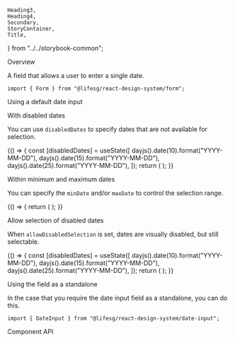     Heading3,
    Heading4,
    Secondary,
    StoryContainer,
    Title,
} from "../../storybook-common";

<Meta title="Form/DateInput" component={Form.DateInput} />

<Title>Form.DateInput</Title>

<Secondary>Overview</Secondary>

A field that allows a user to enter a single date.

```tsx
import { Form } from "@lifesg/react-design-system/form";
```

<Heading3>Using a default date input</Heading3>

<Canvas>
    <Story name="DateInput">
        <StoryContainer>
            <Form.DateInput label="This is the default date input" />
            <Form.DateInput
                label="This is the date input without buttons"
                withButton={false}
            />
            <Form.DateInput label="This is the disabled state" disabled />
            <Form.DateInput label="This is the readonly state" readOnly />
            <Form.DateInput
                label="This is the error state"
                errorMessage="Invalid date"
            />
        </StoryContainer>
    </Story>
</Canvas>

<Heading3>With disabled dates</Heading3>

You can use `disabledDates` to specify dates that are not available for selection.

<Canvas>
    <Story name="With disabled dates">
        {() => {
            const [disabledDates] = useState([
                dayjs().date(10).format("YYYY-MM-DD"),
                dayjs().date(15).format("YYYY-MM-DD"),
                dayjs().date(25).format("YYYY-MM-DD"),
            ]);
            return (
                <StoryContainer>
                    <Form.DateInput
                        label="This is a date input with disabled dates"
                        disabledDates={disabledDates}
                    />
                </StoryContainer>
            );
        }}
    </Story>
</Canvas>

<Heading3>Within minimum and maximum dates</Heading3>

You can specify the `minDate` and/or `maxDate` to control the selection range.

<Canvas>
    <Story name="Min and max dates">
        {() => {
            return (
                <StoryContainer>
                    <Container>
                        <Form.DateInput
                            label="This date input has restricted selection"
                            minDate={dayjs()
                                .subtract(2, "days")
                                .format("YYYY-MM-DD")}
                            maxDate={dayjs()
                                .add(20, "days")
                                .format("YYYY-MM-DD")}
                        />
                    </Container>
                </StoryContainer>
            );
        }}
    </Story>
</Canvas>

<Heading3>Allow selection of disabled dates</Heading3>

When `allowDisabledSelection` is set, dates are visually disabled, but still selectable.

<Canvas>
    <Story name="Allow disabled selection">
        {() => {
            const [disabledDates] = useState([
                dayjs().date(10).format("YYYY-MM-DD"),
                dayjs().date(15).format("YYYY-MM-DD"),
                dayjs().date(25).format("YYYY-MM-DD"),
            ]);
            return (
                <StoryContainer>
                    <Container>
                        <Form.DateInput
                            label="This date input allows selection of disabled dates"
                            disabledDates={disabledDates}
                            minDate={dayjs()
                                .subtract(6, "weeks")
                                .format("YYYY-MM-DD")}
                            maxDate={dayjs()
                                .add(6, "weeks")
                                .format("YYYY-MM-DD")}
                            allowDisabledSelection
                        />
                    </Container>
                </StoryContainer>
            );
        }}
    </Story>
</Canvas>

<Heading3>Using the field as a standalone</Heading3>

In the case that you require the date input field as a standalone, you can do this.

```tsx
import { DateInput } from "@lifesg/react-design-system/date-input";
```

<Preview>
    <Story name="Standalone usage">
        <StoryContainer>
            <DateInput />
        </StoryContainer>
    </Story>
</Preview>

<Secondary>Component API</Secondary>

<PropsTable />
